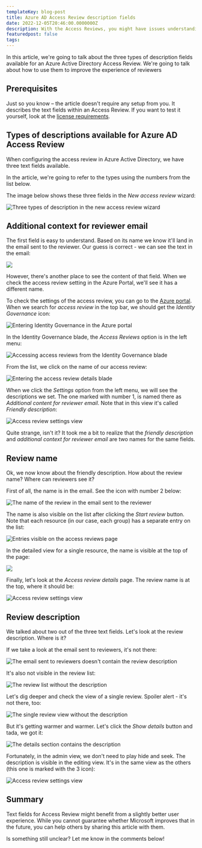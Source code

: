 ```yaml
---
templateKey: blog-post
title: Azure AD Access Review description fields
date: 2022-12-05T20:46:00.0000000Z
description: With the Access Reviews, you might have issues understanding some of the fields. I explain the name, description, and additional context fields below.
featuredpost: false
tags:
---
```


In this article, we're going to talk about the three types of description fields available for an Azure Active Directory Access Review. We're going to talk about how to use them to improve the experience of reviewers

## Prerequisites

Just so you know – the article doesn't require any setup from you. It describes the text fields within an Access Review. If you want to test it yourself, look at the [license requirements](https://learn.microsoft.com/en-us/azure/active-directory/governance/access-reviews-overview#license-requirements).

## Types of descriptions available for Azure AD Access Review

When configuring the access review in Azure Active Directory, we have three text fields available.

<Note>

In the article, we're going to refer to the types using the numbers from the list below.

</Note>

The image below shows these three fields in the *New access review* wizard:

![Three types of description in the new access review wizard](../../img/aad-access-review-descriptions/20221202-152502-cDpwIqaaa.png)

## Additional context for reviewer email

The first field is easy to understand. Based on its name we know it'll land in the email sent to the reviewer. Our guess is correct - we can see the text in the email:

![](../../img/aad-access-review-descriptions/20221202-171107-LMrwINpq7R.png)

However, there's another place to see the content of that field. When we check the access review setting in the Azure Portal, we'll see it has a different name.

To check the settings of the access review, you can go to the [Azure portal](https://portal.azure.com). When we search for *access review* in the top bar, we should get the *Identity Governance* icon:

![Entering Identity Governance in the Azure portal](../../img/aad-access-review-descriptions/20221203-203721-HfO74vX4aX.png)

In the Identity Governance blade, the *Access Reviews* option is in the left menu:

![Accessing access reviews from the Identity Governance blade](../../img/aad-access-review-descriptions/20221203-204147-Re1FjXygGh.png)

From the list, we click on the name of our access review:

![Entering the access review details blade](../../img/aad-access-review-descriptions/20221203-204734-zhe0oD6DGa.png)

When we click the *Settings* option from the left menu, we will see the descriptions we set. The one marked with number 1, is named there as *Additional content for reviewer email*. Note that in this view it's called *Friendly description*: 

![Access review settings view](../../img/aad-access-review-descriptions/20221203-204936-2I3x9EyD3D.png)

Quite strange, isn't it? It took me a bit to realize that the *friendly description* and *additional context for reviewer email* are two names for the same fields.

## Review name

Ok, we now know about the friendly description. How about the review name? Where can reviewers see it?

First of all, the name is in the email. See the icon with number 2 below:

![The name of the review in the email sent to the reviewer](../../img/aad-access-review-descriptions/20221203-211623-yUGeu4hnbc.png)

The name is also visible on the list after clicking the *Start review* button. Note that each resource (in our case, each group) has a separate entry on the list:

![Entries visible on the access reviews page](../../img/aad-access-review-descriptions/20221203-211925-pZF9TagCm1.png)

In the detailed view for a single resource, the name is visible at the top of the page:

![](../../img/aad-access-review-descriptions/20221203-212245-y59D49Tcc2.png)

Finally, let's look at the *Access review details* page. The review name is at the top, where it should be:

![Access review settings view](../../img/aad-access-review-descriptions/20221203-204936-2I3x9EyD3D-0.png)

## Review description

We talked about two out of the three text fields. Let's look at the review description. Where is it?

If we take a look at the email sent to reviewers, it's not there:

![The email sent to reviewers doesn't contain the review description](../../img/aad-access-review-descriptions/20221203-212851-UNawwTsbs4.png)

It's also not visible in the review list:

![The review list without the description](../../img/aad-access-review-descriptions/20221205-213206-Ve26EQLfBH.png)

Let's dig deeper and check the view of a single review. Spoiler alert - it's not there, too:

![The single review view without the description](../../img/aad-access-review-descriptions/20221205-213357-aBgWVuVofy.png)

But it's getting warmer and warmer. Let's click the *Show details* button and tada, we got it:

![The details section contains the description](../../img/aad-access-review-descriptions/20221205-213820-whygG5jWPw.png)

Fortunately, in the admin view, we don't need to play hide and seek. The description is visible in the editing view. It's in the same view as the others (this one is marked with the 3 icon):

![Access review settings view](../../img/aad-access-review-descriptions/20221203-204936-2I3x9EyD3D-1.png)

## Summary

Text fields for Access Review might benefit from a slightly better user experience. While you cannot guarantee whether Microsoft improves that in the future, you can help others by sharing this article with them.

Is something still unclear? Let me know in the comments below!
